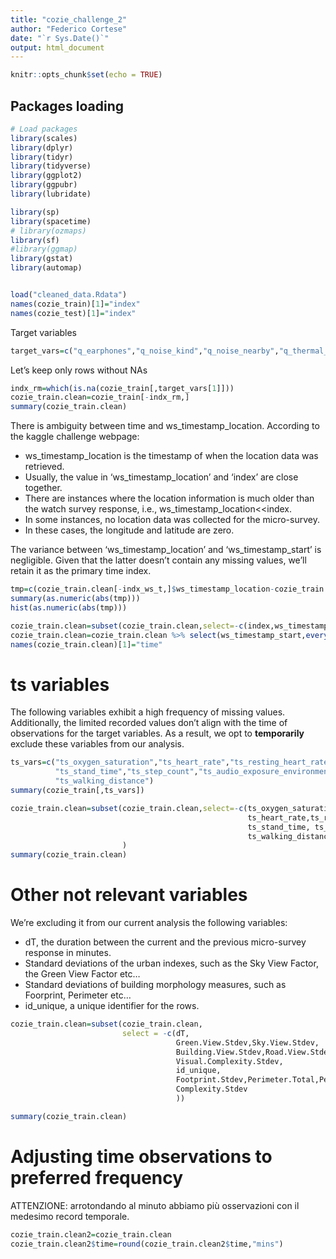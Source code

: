```yaml
---
title: "cozie_challenge_2"
author: "Federico Cortese"
date: "`r Sys.Date()`"
output: html_document
---
```


```r
knitr::opts_chunk$set(echo = TRUE)
```

## Packages loading

```r
# Load packages
library(scales)
library(dplyr)
library(tidyr)
library(tidyverse)
library(ggplot2)
library(ggpubr)
library(lubridate)

library(sp)
library(spacetime)
# library(ozmaps)
library(sf)
#library(ggmap)
library(gstat)
library(automap)


load("cleaned_data.Rdata")
names(cozie_train)[1]="index"
names(cozie_test)[1]="index"

```

Target variables

```r
target_vars=c("q_earphones","q_noise_kind","q_noise_nearby","q_thermal_preference")
```

Let's keep only rows without NAs

```r
indx_rm=which(is.na(cozie_train[,target_vars[1]]))
cozie_train.clean=cozie_train[-indx_rm,]
summary(cozie_train.clean)
```

There is ambiguity between time and ws_timestamp_location. According to the kaggle challenge webpage:

- ws_timestamp_location is the timestamp of when the location data was retrieved. 
- Usually, the value in 'ws_timestamp_location' and 'index' are close together. 
- There are instances where the location information is much older than the watch survey response, i.e., ws_timestamp_location<<index. 
- In some instances, no location data was collected for the micro-survey. 
- In these cases, the longitude and latitude are zero.

The variance between 'ws_timestamp_location' and 'ws_timestamp_start' is negligible. Given that the latter doesn't contain any missing values, we'll retain it as the primary time index.

```r
tmp=c(cozie_train.clean[-indx_ws_t,]$ws_timestamp_location-cozie_train.clean[-indx_ws_t,]$ws_timestamp_start)
summary(as.numeric(abs(tmp)))
hist(as.numeric(abs(tmp)))
```

```r
cozie_train.clean=subset(cozie_train.clean,select=-c(index,ws_timestamp_location))
cozie_train.clean=cozie_train.clean %>% select(ws_timestamp_start,everything())
names(cozie_train.clean)[1]="time"
```


# ts variables

The following variables exhibit a high frequency of missing values. Additionally, the limited recorded values don't align with the time of observations for the target variables. As a result, we opt to $\textbf{temporarily}$ exclude these variables from our analysis.

```r
ts_vars=c("ts_oxygen_saturation","ts_heart_rate","ts_resting_heart_rate",
          "ts_stand_time","ts_step_count","ts_audio_exposure_environment",
          "ts_walking_distance")
summary(cozie_train[,ts_vars])
```

```r
cozie_train.clean=subset(cozie_train.clean,select=-c(ts_oxygen_saturation,
                                                     ts_heart_rate,ts_resting_heart_rate,
                                                     ts_stand_time, ts_step_count,
                                                     ts_walking_distance,ts_audio_exposure_environment)
                         )
summary(cozie_train.clean)
```

# Other not relevant variables

We're excluding it from our current analysis the following variables:

- dT, the duration between the current and the previous micro-survey response in minutes. 
- Standard deviations of the urban indexes, such as the Sky View Factor, the Green View Factor etc...
- Standard deviations of building morphology measures, such as Foorprint, Perimeter etc...
- id_unique, a unique identifier for the rows.


```r
cozie_train.clean=subset(cozie_train.clean,
                         select = -c(dT,
                                     Green.View.Stdev,Sky.View.Stdev,
                                     Building.View.Stdev,Road.View.Stdev,
                                     Visual.Complexity.Stdev,
                                     id_unique,
                                     Footprint.Stdev,Perimeter.Total,Perimeter.Stdev,
                                     Complexity.Stdev
                                     ))

summary(cozie_train.clean)
```

# Adjusting time observations to preferred frequency

ATTENZIONE: arrotondando al minuto abbiamo più osservazioni con il medesimo record temporale.

```r
cozie_train.clean2=cozie_train.clean
cozie_train.clean2$time=round(cozie_train.clean2$time,"mins")
```

